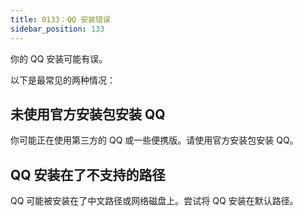 ```yaml
---
title: 0133：QQ 安装错误
sidebar_position: 133
---
```



<ErrorScope scope="user" />

你的 QQ 安装可能有误。

以下是最常见的两种情况：

## 未使用官方安装包安装 QQ

你可能正在使用第三方的 QQ 或一些便携版。请使用官方安装包安装 QQ。

## QQ 安装在了不支持的路径

QQ 可能被安装在了中文路径或网络磁盘上。尝试将 QQ 安装在默认路径。
